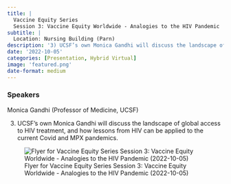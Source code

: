 ```yaml
---
title: |
  Vaccine Equity Series
  Session 3: Vaccine Equity Worldwide - Analogies to the HIV Pandemic
subtitle: |
  Location: Nursing Building (Parn)
description: '3) UCSF’s own Monica Gandhi will discuss the landscape of global access to HIV treatment, and how lessons from HIV can be applied to the current Covid and MPX pandemics.'
date: '2022-10-05'
categories: [Presentation, Hybrid Virtual]
image: 'featured.png'
date-format: medium 
---
```



### Speakers  
Monica Gandhi (Professor of Medicine, UCSF)

3) UCSF’s own Monica Gandhi will discuss the landscape of global access to HIV treatment, and how lessons from HIV can be applied to the current Covid and MPX pandemics.

![Flyer for Vaccine Equity Series
Session 3: Vaccine Equity Worldwide - Analogies to the HIV Pandemic (2022-10-05)](featured.png){.lightbox}
